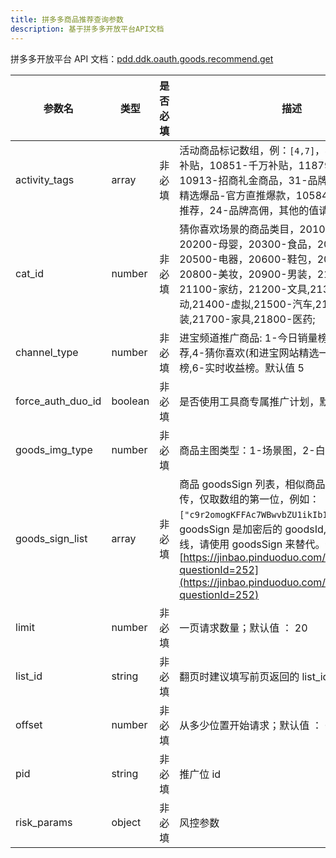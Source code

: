 ```yaml
---
title: 拼多多商品推荐查询参数
description: 基于拼多多开放平台API文档
---
```


拼多多开放平台 API 文档：[pdd.ddk.oauth.goods.recommend.get](https://open.pinduoduo.com/application/document/api?id=pdd.ddk.oauth.goods.recommend.get)

| 参数名            | 类型    | 是否必填 | 描述                                                                                                                                                                                                                                                                                                               |
| ----------------- | ------- | -------- | ------------------------------------------------------------------------------------------------------------------------------------------------------------------------------------------------------------------------------------------------------------------------------------------------------------------ |
| activity_tags     | array   | 非必填   | 活动商品标记数组，例：`[4,7]`，4-秒杀，7-百亿补贴，10851-千万补贴，11879-千万神券，10913-招商礼金商品，31-品牌黑标，10564-精选爆品-官方直推爆款，10584-精选爆品-团长推荐，24-品牌高佣，其他的值请忽略                                                                                                              |
| cat_id            | number  | 非必填   | 猜你喜欢场景的商品类目，20100-百货，20200-母婴，20300-食品，20400-女装，20500-电器，20600-鞋包，20700-内衣，20800-美妆，20900-男装，21000-水果，21100-家纺，21200-文具,21300-运动,21400-虚拟,21500-汽车,21600-家装,21700-家具,21800-医药;                                                                          |
| channel_type      | number  | 非必填   | 进宝频道推广商品: 1-今日销量榜,3-相似商品推荐,4-猜你喜欢(和进宝网站精选一致),5-实时热销榜,6-实时收益榜。默认值 5                                                                                                                                                                                                   |
| force_auth_duo_id | boolean | 非必填   | 是否使用工具商专属推广计划，默认为 false                                                                                                                                                                                                                                                                           |
| goods_img_type    | number  | 非必填   | 商品主图类型：1-场景图，2-白底图，默认为 0                                                                                                                                                                                                                                                                         |
| goods_sign_list   | array   | 非必填   | 商品 goodsSign 列表，相似商品推荐场景时必传，仅取数组的第一位，例如：`["c9r2omogKFFAc7WBwvbZU1ikIb16_J3CTa8HNN"]`。goodsSign 是加密后的 goodsId, goodsId 已下线，请使用 goodsSign 来替代。使用说明：[https://jinbao.pinduoduo.com/qa-system?questionId=252](https://jinbao.pinduoduo.com/qa-system?questionId=252) |
| limit             | number  | 非必填   | 一页请求数量；默认值 ： 20                                                                                                                                                                                                                                                                                         |
| list_id           | string  | 非必填   | 翻页时建议填写前页返回的 list_id 值                                                                                                                                                                                                                                                                                |
| offset            | number  | 非必填   | 从多少位置开始请求；默认值 ： 0                                                                                                                                                                                                                                                                                    |
| pid               | string  | 非必填   | 推广位 id                                                                                                                                                                                                                                                                                                          |
| risk_params       | object  | 非必填   | 风控参数                                                                                                                                                                                                                                                                                                           |
